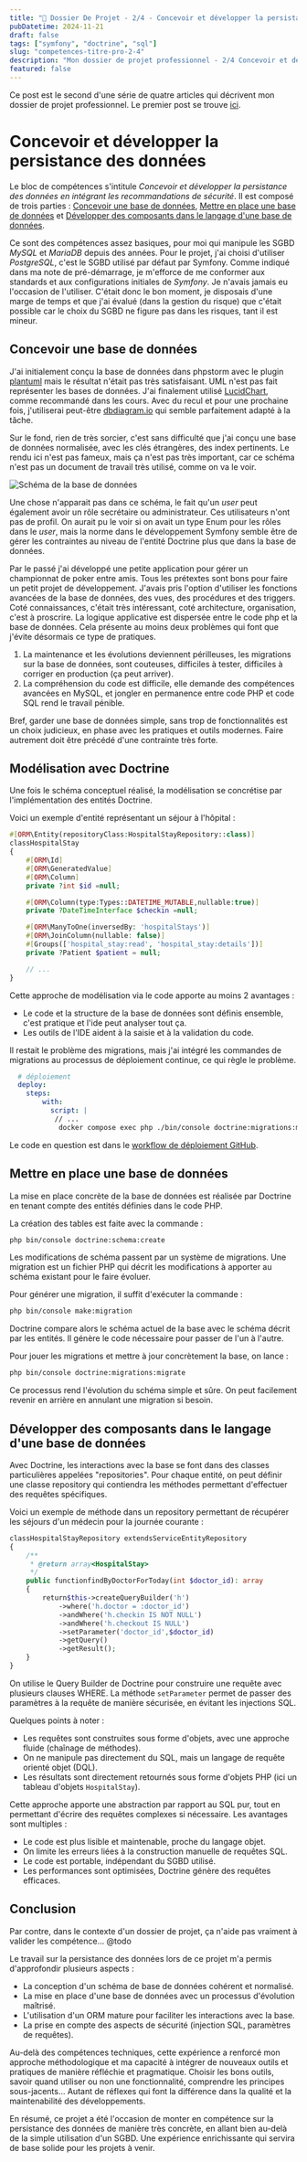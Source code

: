 ```yaml
---
title: "📑 Dossier De Projet - 2/4 - Concevoir et développer la persistance des données"
pubDatetime: 2024-11-21
draft: false
tags: ["symfony", "doctrine", "sql"]
slug: "competences-titre-pro-2-4"
description: "Mon dossier de projet professionnel - 2/4 Concevoir et développer la persistance des données"
featured: false
---
```



Ce post est le second d'une série de quatre articles qui décrivent mon dossier de projet professionnel. Le premier post se trouve [ici](/posts/dossier-de-projet).

# Concevoir et développer la persistance des données

Le bloc de compétences s'intitule _Concevoir et développer la persistance des données en intégrant les recommandations de sécurité_. Il est composé de trois parties : [Concevoir une base de données](#concevoir-une-base-de-données), [Mettre en place une base de données](#mettre-en-place-une-base-de-données) et [Développer des composants dans le langage d'une base de données](#mettre-en-place-une-base-de-données).

Ce sont des compétences assez basiques, pour moi qui manipule les SGBD _MySQL_ et _MariaDB_ depuis des années. Pour le projet, j'ai choisi d'utiliser _PostgreSQL_, c'est le SGBD utilisé par défaut par Symfony. Comme indiqué dans ma note de pré-démarrage, je m'efforce de me conformer aux standards et aux configurations initiales de _Symfony_. Je n'avais jamais eu l'occasion de l'utiliser. C'était donc le bon moment, je disposais d'une marge de temps et que j'ai évalué (dans la gestion du risque) que c'était possible car le choix du SGBD ne figure pas dans les risques, tant il est mineur.

## Concevoir une base de données

J'ai initialement conçu la base de données  dans phpstorm avec le plugin [plantuml](https://plantuml.com/fr/) mais le résultat n'était pas très satisfaisant. UML n'est pas fait représenter les bases de données. J'ai finalement utilisé [LucidChart](https://www.lucidchart.com/), comme recommandé dans les cours. Avec du recul et pour une prochaine fois, j'utiliserai peut-être [dbdiagram.io](https://dbdiagram.io/home) qui semble parfaitement adapté à la tâche.

Sur le fond, rien de très sorcier, c'est sans difficulté que j'ai conçu une base de données normalisée, avec les clés étrangères, des index pertinents. Le rendu ici n'est pas fameux, mais ça n'est pas très important, car ce schéma n'est pas un document de travail très utilisé, comme on va le voir.

![Schéma de la base de données](./base_de_donnees.png)

Une chose n'apparait pas dans ce schéma, le fait qu'un _user_ peut également avoir un rôle  secrétaire ou administrateur. Ces utilisateurs n'ont pas de profil. On aurait pu le voir si on avait un type Enum pour les rôles dans le _user_, mais la norme dans le développement Symfony semble être de gérer les contraintes au niveau de l'entité Doctrine plus que dans la base de données.

<Callout title="Digression" icon="info">
  Par le passé j'ai développé une petite application pour gérer un championnat de poker entre amis. Tous les prétextes sont bons pour faire un petit projet de développement. J'avais pris l'option d'utiliser les fonctions avancées de la base de données, des vues, des procédures et des triggers. Coté connaissances, c'était très intéressant, coté architecture, organisation, c'est à proscrire. La logique applicative est dispersée entre le code php et la base de données. Cela présente au moins deux problèmes qui font que j'évite désormais ce type de pratiques.

1. La maintenance et les évolutions deviennent périlleuses, les migrations sur la base de données, sont couteuses, difficiles à tester, difficiles à corriger en production (ça peut arriver).
2. La compréhension du code est difficile, elle demande des compétences avancées en MySQL, et jongler en permanence entre code PHP et code SQL rend le travail pénible.

Bref, garder une base de données simple, sans trop de fonctionnalités est un choix judicieux, en phase avec les pratiques et outils modernes. Faire autrement doit être précédé d'une contrainte très forte.
</Callout>

## Modélisation avec Doctrine

Une fois le schéma conceptuel réalisé, la modélisation se concrétise par l'implémentation des entités Doctrine.

Voici un exemple d'entité représentant un séjour à l'hôpital :

```php
#[ORM\Entity(repositoryClass:HospitalStayRepository::class)]
classHospitalStay
{
    #[ORM\Id]
    #[ORM\GeneratedValue]
    #[ORM\Column]
    private ?int $id =null;

    #[ORM\Column(type:Types::DATETIME_MUTABLE,nullable:true)]
    private ?DateTimeInterface $checkin =null;

    #[ORM\ManyToOne(inversedBy: 'hospitalStays')]
    #[ORM\JoinColumn(nullable: false)]
    #[Groups(['hospital_stay:read', 'hospital_stay:details'])]
    private ?Patient $patient = null;

    // ...
}
```

Cette approche de modélisation via le code apporte au moins 2 avantages :

- Le code et la structure de la base de données sont définis ensemble, c'est pratique et l'ide peut analyser tout ça.
- Les outils de l'IDE aident à la saisie et à la validation du code.

Il restait le problème des migrations,  mais j'ai intégré les commandes de migrations au processus de déploiement continue, ce qui règle le problème.

```yaml
  # déploiement
  deploy:
    steps:
        with:
          script: |
           // ...
            docker compose exec php ./bin/console doctrine:migrations:migrate --no-interaction --allow-no-migration
```
Le code en question est dans le [workflow de déploiement GitHub](https://github.com/SebSept/soignemoi-api/blob/dea5859c23cc8e80037de1ccaeb8d047abf15f3a/.github/workflows/deploy.yaml#L53).

## Mettre en place une base de données

La mise en place concrète de la base de données est réalisée par Doctrine en tenant compte des entités définies dans le code PHP.

La création des tables est faite avec la commande :

```bash
php bin/console doctrine:schema:create
```

Les modifications de schéma passent par un système de migrations. Une migration est un fichier PHP qui décrit les modifications à apporter au schéma existant pour le faire évoluer.

Pour générer une migration, il suffit d'exécuter la commande :

```bash
php bin/console make:migration
```

Doctrine compare alors le schéma actuel de la base avec le schéma décrit par les entités. Il génère le code nécessaire pour passer de l'un à l'autre.

Pour jouer les migrations et mettre à jour concrètement la base, on lance :

```bash
php bin/console doctrine:migrations:migrate
```

Ce processus rend l'évolution du schéma simple et sûre. On peut facilement revenir en arrière en annulant une migration si besoin.

## Développer des composants dans le langage d'une base de données

Avec Doctrine, les interactions avec la base se font dans des classes particulières appelées "repositories". Pour chaque entité, on peut définir une classe repository qui contiendra les méthodes permettant d'effectuer des requêtes spécifiques.

Voici un exemple de méthode dans un repository permettant de récupérer les séjours d'un médecin pour la journée courante :

```php
classHospitalStayRepository extendsServiceEntityRepository
{
    /**
     * @return array<HospitalStay>
     */
    public functionfindByDoctorForToday(int $doctor_id): array
    {
        return$this->createQueryBuilder('h')
            ->where('h.doctor = :doctor_id')
            ->andWhere('h.checkin IS NOT NULL')
            ->andWhere('h.checkout IS NULL')
            ->setParameter('doctor_id',$doctor_id)
            ->getQuery()
            ->getResult();
    }
}
```

On utilise le Query Builder de Doctrine pour construire une requête avec plusieurs clauses WHERE. La méthode `setParameter` permet de passer des paramètres à la requête de manière sécurisée, en évitant les injections SQL.

Quelques points à noter :

- Les requêtes sont construites sous forme d'objets, avec une approche fluide (chaînage de méthodes).
- On ne manipule pas directement du SQL, mais un langage de requête orienté objet (DQL).
- Les résultats sont directement retournés sous forme d'objets PHP (ici un tableau d'objets `HospitalStay`).

Cette approche apporte une abstraction par rapport au SQL pur, tout en permettant d'écrire des requêtes complexes si nécessaire. Les avantages sont multiples :

- Le code est plus lisible et maintenable, proche du langage objet.
- On limite les erreurs liées à la construction manuelle de requêtes SQL.
- Le code est portable, indépendant du SGBD utilisé.
- Les performances sont optimisées, Doctrine génère des requêtes efficaces.

## Conclusion

Par contre, dans le contexte d'un dossier de projet, ça n'aide pas vraiment à valider les compétence... @todo

Le travail sur la persistance des données lors de ce projet m'a permis d'approfondir plusieurs aspects :

- La conception d'un schéma de base de données cohérent et normalisé.
- La mise en place d'une base de données avec un processus d'évolution maîtrisé.
- L'utilisation d'un ORM mature pour faciliter les interactions avec la base.
- La prise en compte des aspects de sécurité (injection SQL, paramètres de requêtes).

Au-delà des compétences techniques, cette expérience a renforcé mon approche méthodologique et ma capacité à intégrer de nouveaux outils et pratiques de manière réfléchie et pragmatique. Choisir les bons outils, savoir quand utiliser ou non une fonctionnalité, comprendre les principes sous-jacents... Autant de réflexes qui font la différence dans la qualité et la maintenabilité des développements.

En résumé, ce projet a été l'occasion de monter en compétence sur la persistance des données de manière très concrète, en allant bien au-delà de la simple utilisation d'un SGBD. Une expérience enrichissante qui servira de base solide pour les projets à venir.
